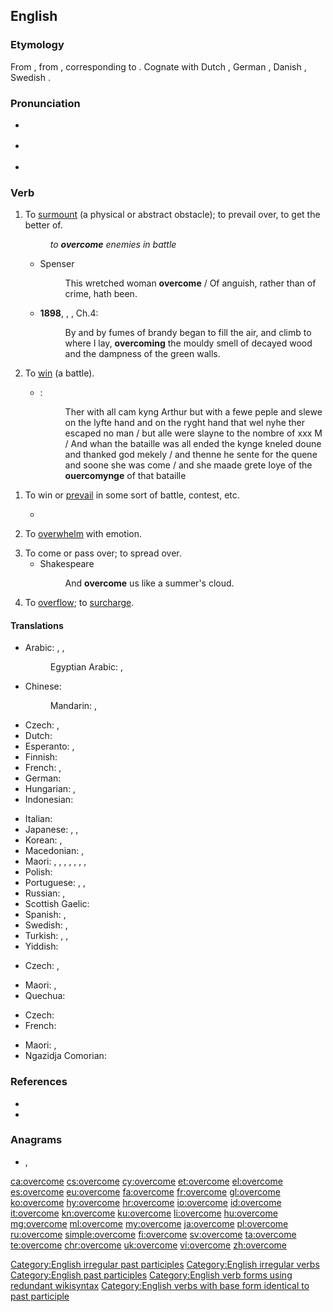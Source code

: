 ==English==

===Etymology===
From {{etyl|enm|en}} {{m|enm|overcomen}}, from {{etyl|ang|en}} {{m|ang|ofercuman||to overcome, subdue, compel, conquer, obtain, attain, reach, overtake}}, corresponding to {{prefix|over|come|lang=en}}. Cognate with Dutch {{m|nl|overkomen||to overcome}}, German {{m|de|überkommen||to overcome}}, Danish {{m|da|overkomme||to overcome}}, Swedish {{m|sv|överkomma||to overcome}}.

===Pronunciation===
* {{a|UK}} {{IPA|/ˌəʊvəˈkʌm/|lang=en}}
* {{a|US}} {{IPA|/oʊvəɹˈkəm/|lang=en}}
* {{audio|En-us-overcome.ogg|Audio (US)|lang=en}}

===Verb===
{{en-verb|overcomes|overcoming|overcame|overcome}}

# {{label|en|transitive}} To [[surmount]] (a physical or abstract obstacle); to prevail over, to get the better of.
#: ''to '''overcome''' enemies in battle''
#* Spenser
#*: This wretched woman '''overcome''' / Of anguish, rather than of crime, hath been.
#* '''1898''', {{w|J. Meade Falkner}}, {{w|Moonfleet}}, Ch.4:
#*: By and by fumes of brandy began to fill the air, and climb to where I lay, '''overcoming''' the mouldy smell of decayed wood and the dampness of the green walls.
# {{label|en|transitive|obsolete}} To [[win]] (a battle).
#* {{RQ:Mlry MrtDrthr|6.3|2|IV|iij}}:
#*: Ther with all cam kyng Arthur but with a fewe peple and slewe on the lyfte hand and on the ryght hand that wel nyhe ther escaped no man / but alle were slayne to the nombre of xxx M / And whan the bataille was all ended the kynge kneled doune and thanked god mekely / and thenne he sente for the quene and soone she was come / and she maade grete Ioye of the '''ouercomynge''' of that bataille
<!--Prior quote:#*:thenne he sente for the quene and sone she was come, and she maade grete Joye of the '''overcomynge''' of that bataille.-->
# {{label|en|intransitive}} To win or [[prevail]] in some sort of battle, contest, etc.
#: {{ux|en|We shall '''overcome'''.}}
#* {{quote-book|year=1918|author={{w|W. B. Maxwell}}
|chapter=2|title=[http://openlibrary.org/works/OL1097634W The Mirror and the Lamp]
|passage=''That'' the young Mr. Churchills liked—but they did not like him coming round of an evening and drinking weak whisky-and-water while he held forth on railway debentures and corporation loans. Mr. Barrett, however, by fawning and flattery, seemed to be able to make not only Mrs. Churchill but everyone else do what he desired. And if the arts of humbleness failed him, he '''overcame''' you by sheer impudence.}}
# {{label|en|transitive|usually in passive}} To [[overwhelm]] with emotion.
#: {{ux|en|I was '''overcome''' with anger.}}
# To come or pass over; to spread over.
#* Shakespeare
#*: And '''overcome''' us like a summer's cloud.
# To [[overflow]]; to [[surcharge]].
#: {{rfquotek|J. Philips}}

====Translations====
{{trans-top|surmount, get the better of}}
* Arabic: {{t|ar|هَزَمَ}}, {{t|ar|تَغَلَّبَ}}, {{t|ar|قَهَر}}
*: Egyptian Arabic: {{t|arz|غلب|tr=ġalab|sc=Arab}}, {{t|arz|هزم|tr=hazam|sc=Arab}}
* Chinese:
*: Mandarin: {{qualifier|using military force}} {{t+|cmn|征服|tr=zhēngfú|sc=Hani}}, {{qualifier|abstract obstacle}} {{t+|cmn|克服|tr=kèfú|sc=Hani}}
* Czech: {{t|cs|překonat}}, {{t|cs|přemoci|pf}}
* Dutch: {{t+|nl|overwinnen}}
* Esperanto: {{t|eo|venki}}, {{t|eo|superforti}}
* Finnish: {{t+|fi|voittaa}}
* French: {{t+|fr|vaincre}}, {{t+|fr|surmonter}}
* German: {{t+|de|überwinden}}
* Hungarian: {{t|hu|erőt vesz}}, {{t|hu|úrrá lesz}}
* Indonesian: {{t+|id|atas|alt=mengatasi}}
{{trans-mid}}
* Italian: {{t+|it|vincere}}
* Japanese: {{t+|ja|克服|tr=こくふくする, kokufuku suru|alt=克服する|sc=Jpan}}, {{t+|ja|征服|tr=せいふくする, seifuku suru|alt=征服する|sc=Jpan}}, {{t|ja|乗り越える|tr=のりこえる, norikoeru|sc=Jpan}}
* Korean: {{t+|ko|극복하다|sc=Kore}}, {{t|ko|이겨내다|sc=Kore}}
* Macedonian: {{t|mk|надминува|impf|tr=nadminuva|sc=Cyrl}}, {{t|mk|надмине|pf|tr=nadmine|sc=Cyrl}}
* Maori: {{t|mi|whakatungou}}, {{t|mi|where}}, {{t|mi|kake}}, {{t+|mi|poke}}, {{t|mi|whakatina}}, {{t|mi|whara}}, {{t|mi|where}}, {{t|mi|tārū}}
* Polish: {{t|pl|przezwyciężać}}
* Portuguese: {{t+|pt|vencer}}, {{t+|pt|superar}}, {{t+|pt|ultrapassar}}
* Russian: {{t+|ru|преодолева́ть|impf}}, {{t+|ru|преодоле́ть|pf}}
* Scottish Gaelic: {{t|gd|ceannsaich}}
* Spanish: {{t+|es|vencer}}, {{t+|es|superar}}
* Swedish: {{t+|sv|övervinna}}, {{t|sv|överkomma}}
* Turkish: {{t+|tr|yenmek}}, {{t+|tr|atlatmak}}, {{t+|tr|üstesinden gelmek}}
* Yiddish: {{t|yi|בײַקומען}}
{{trans-bottom}}

{{trans-top|to win or prevail in some sort of battle, contest, etc.}}
* Czech: {{t|cs|zvládnout|pf}}, {{t|cs|zvládat|impf}}
{{trans-mid}}
* Maori: {{t|mi|whakatungou}}, {{t|mi|wikitōria}}
* Quechua: {{t|qu|yalliy}}
{{trans-bottom}}

{{trans-top|to overwhelm with emotions}}
* Czech: {{t|cs|přemoci}}
* French: {{t+|fr|envahir}}
{{trans-mid}}
* Maori: {{t|mi|ti}}, {{t|mi|where}}
* Ngazidja Comorian: {{t|zdj|djalilia|alt=udjalilia}}
{{trans-bottom}}

===References===
* {{R:Century 1911}}
* {{R:Webster 1913}}

===Anagrams===
* {{l|en|comeover}}, {{l|en|come-over}}

[[Category:English irregular past participles]]
[[Category:English irregular verbs]]
[[Category:English past participles]]
[[Category:English verb forms using redundant wikisyntax]]
[[Category:English verbs with base form identical to past participle]]

[[ca:overcome]]
[[cs:overcome]]
[[cy:overcome]]
[[et:overcome]]
[[el:overcome]]
[[es:overcome]]
[[eu:overcome]]
[[fa:overcome]]
[[fr:overcome]]
[[gl:overcome]]
[[ko:overcome]]
[[hy:overcome]]
[[hr:overcome]]
[[io:overcome]]
[[id:overcome]]
[[it:overcome]]
[[kn:overcome]]
[[ku:overcome]]
[[li:overcome]]
[[hu:overcome]]
[[mg:overcome]]
[[ml:overcome]]
[[my:overcome]]
[[ja:overcome]]
[[pl:overcome]]
[[ru:overcome]]
[[simple:overcome]]
[[fi:overcome]]
[[sv:overcome]]
[[ta:overcome]]
[[te:overcome]]
[[chr:overcome]]
[[uk:overcome]]
[[vi:overcome]]
[[zh:overcome]]